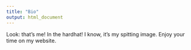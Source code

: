 ```yaml
---
title: "Bio"
output: html_document
---
```


Look: that's me! In the hardhat! I know, it's my spitting image. Enjoy your time on my website.